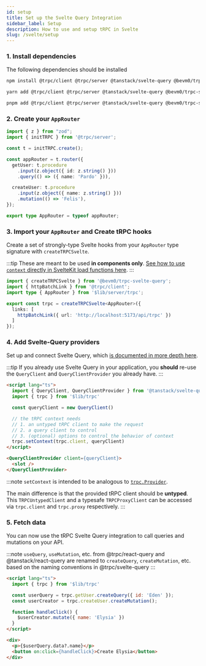 ```yaml
---
id: setup
title: Set up the Svelte Query Integration
sidebar_label: Setup
description: How to use and setup tRPC in Svelte
slug: /svelte/setup
---
```



### 1. Install dependencies

The following dependencies should be installed

<Tabs>
  <TabItem value="npm" label="npm" default>

```bash
npm install @trpc/client @trpc/server @tanstack/svelte-query @bevm0/trpc-svelte-query 
```

  </TabItem>

  <TabItem value="yarn" label="yarn">

```bash
yarn add @trpc/client @trpc/server @tanstack/svelte-query @bevm0/trpc-svelte-query 
```

  </TabItem>

  <TabItem value="pnpm" label="pnpm">

```bash
pnpm add @trpc/client @trpc/server @tanstack/svelte-query @bevm0/trpc-svelte-query 
```

  </TabItem>
</Tabs>

### 2. Create your `AppRouter`

```ts title='src/lib/server/trpc.ts'
import { z } from "zod";
import { initTRPC } from '@trpc/server';

const t = initTRPC.create();

const appRouter = t.router({
  getUser: t.procedure
    .input(z.object({ id: z.string() }))
    .query(() => ({ name: 'Pardo' })),

  createUser: t.procedure
    .input(z.object({ name: z.string() }))
    .mutation(() => 'Felis'),
});

export type AppRouter = typeof appRouter;
```

### 3. Import your `AppRouter` and Create tRPC hooks

Create a set of strongly-type Svelte hooks from your `AppRouter` type signature with `createTRPCSvelte`.

:::tip
These are meant to be used **in components only**.
[See how to use `context` directly in SvelteKit load functions here](/sveltekit/setup).
:::

```ts title='src/lib/trpc.ts'
import { createTRPCSvelte } from '@bevm0/trpc-svelte-query';
import { httpBatchLink } from '@trpc/client';
import type { AppRouter } from '$lib/server/trpc';

export const trpc = createTRPCSvelte<AppRouter>({
  links: [ 
    httpBatchLink({ url: 'http://localhost:5173/api/trpc' })
  ]
});
```

### 4. Add Svelte-Query providers

Set up and connect Svelte Query,
which [is documented in more depth here](https://tanstack.com/query/latest/docs/svelte/overview#example).

:::tip
If you already use Svelte Query in your application, you **should** re-use the `QueryClient` and `QueryClientProvider` you already have.
:::

```html title='src/routes/+layout.svelte'
<script lang="ts">
  import { QueryClient, QueryClientProvider } from '@tanstack/svelte-query';
  import { trpc } from '$lib/trpc'

  const queryClient = new QueryClient()

  // the tRPC context needs
  // 1. an untyped tRPC client to make the request
  // 2. a query client to control
  // 3. (optional) options to control the behavior of context
  trpc.setContext(trpc.client, queryClient)
</script>

<QueryClientProvider client={queryClient}>
  <slot />
</QueryClientProvider>
```
:::note
`setContext` is intended to be analogous to [`trpc.Provider`](https://trpc.io/docs/reactjs/setup#4-add-trpc-providers).

The main difference is that the provided tRPC client should be **untyped**.
This `TRPCUntypedClient` and a typesafe `TRPCProxyClient` can be accessed via `trpc.client` and `trpc.proxy` respectively.
:::

### 5. Fetch data

You can now use the tRPC Svelte Query integration to 
call queries and mutations on your API.

:::note
`useQuery`, `useMutation`, etc. from @trpc/react-query and @tanstack/react-query
are renamed to `createQuery`, `createMutation`, etc.
based on the naming conventions in @trpc/svelte-query
:::

```html title='src/routes/+page.svelte'
<script lang="ts">
  import { trpc } from '$lib/trpc'

  const userQuery = trpc.getUser.createQuery({ id: 'Eden' });
  const userCreator = trpc.createUser.createMutation();

  function handleClick() {
    $userCreator.mutate({ name: 'Elysia' })
  }
</script>

<div>
  <p>{$userQuery.data?.name}</p>
  <button on:click={handleClick}>Create Elysia</button>
</div>
```
